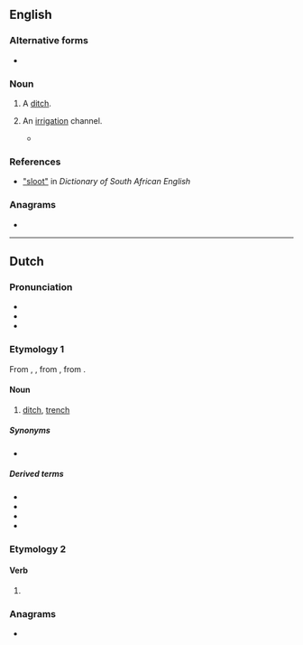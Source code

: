 ==English==

===Alternative forms===
* {{l|en|sluit}}

===Noun===
{{en-noun}}

# {{lb|en|South Africa}} A [[ditch]].
# {{lb|en|South Africa|archaic}} An [[irrigation]] channel.
#* {{quote-journal|en|date=April 26, 1901|url=https://www.biodiversitylibrary.org/bibliography/69252|journal=The Agricultural Journal and Mining Record|volume=4|issue=4|page=101|title=The March Rains|passage=Gorton, Ixopo, continues to suffer from prolonged drought.  The Ixopo has not been so low for the last fifty years.  Some '''sluits''' around here have ceased running.}}

===References===
* [https://dsae.co.za/entry/sloot/e06622 "sloot"] in ''Dictionary of South African English''

===Anagrams===
* {{anagrams|en|a=loost|loots|lotos|sotol|stool|tools|tosol}}

----

==Dutch==
{{wikipedia|lang=nl}}

===Pronunciation===
* {{IPA|nl|/sloːt/}}
* {{audio|nl|Nl-sloot.ogg|Audio}}
* {{rhymes|nl|oːt}}

===Etymology 1===
From {{inh|nl|dum|slote}}, {{m|dum|sloot}}, from {{inh|nl|odt|*slōt}}, from {{inh|nl|gem-pro|*slautaz}}.

====Noun====
{{nl-noun|f|-en|slootje}}

# [[ditch]], [[trench]]

=====Synonyms=====
* {{l|nl|greppel}}

=====Derived terms=====
* {{l|nl|slootwater}}
* {{l|nl|in zeven sloten tegelijk lopen}}
* {{l|nl|geen oude koeien uit de sloot halen}}
* {{l|nl|met de hakken over de sloot}}

===Etymology 2===
{{nonlemma}}

====Verb====
{{head|nl|verb form}}

# {{nl-verb form of|n=sg|t=past|m=ind|sluiten}}

===Anagrams===
* {{l|nl|loost}}
